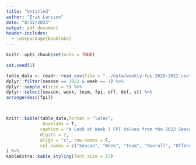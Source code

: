 ```yaml
---
title: "Untitled"
author: "Erik Larsson"
date: "8/12/2023"
output: pdf_document
header-includes:
  - \usepackage{booktabs}
---
```


```r
knitr::opts_chunk$set(echo = TRUE)
```


```r
set.seed(1) 

table_data <- readr::read_csv(file = "../data/weekly-fpi-2020-2022.csv") %>%
dplyr::filter(season == 2022 & week == 1) %>%
dplyr::sample_n(size = 5) %>%
dplyr::select(season, week, team, fpi, off, def, st) %>%
arrange(desc(fpi))



knitr::kable(table_data,format = "latex", 
              booktabs = T,
             caption = "A Look at Week 1 FPI Values from the 2022 Season",  
             digits = 2, 
             align = "c", row.names = F,
             col.names = c("Season", "Week", "Team", "Overall", "Offensive", "Defensive", "Special Teams") 
) %>%
kableExtra::kable_styling(font_size = 13)

```


